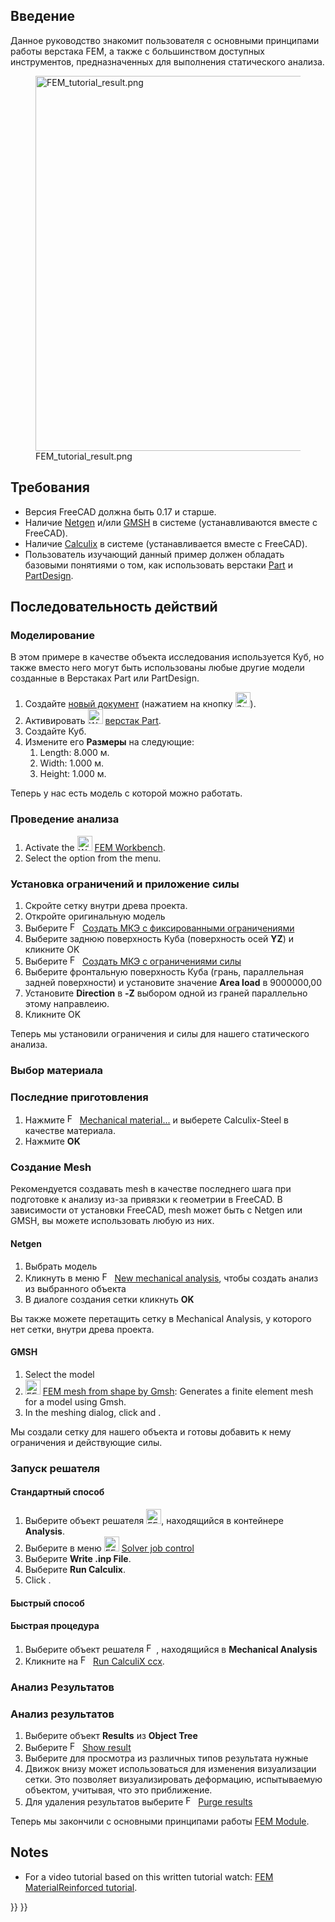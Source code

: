 <languages/>

<div class="mw-translate-fuzzy">
{{TutorialInfo/ru
|Topic= Анализ методом конечных элементов
|Level= Новичок
|Time= 10 минут + время работы Решателя
|Author=[http://freecadweb.org/wiki/index.php?title=User:Drei Drei]
|FCVersion=0.16.6700 и выше
|Files=
}}
</div>

<span id="Introduction"></span>
== Введение ==

Данное руководство знакомит пользователя с основными принципами работы верстака FEM, а также с большинством доступных инструментов, предназначенных для выполнения статического анализа.

[[Image:FEM_tutorial_result.png|600px]]

<span id="Requirements"></span>
== Требования ==

<div class="mw-translate-fuzzy">
* Версия FreeCAD должна быть 0.17 и старше.
* Наличие [http://sourceforge.net/projects/netgen-mesher/ Netgen] и/или [http://geuz.org/gmsh/ GMSH] в системе (устанавливаются вместе с FreeCAD).
* Наличие [http://www.calculix.de/ Calculix] в системе (устанавливается вместе с FreeCAD).
* Пользователь изучающий данный пример должен обладать базовыми понятиями о том, как использовать верстаки [[Part_Workbench/ru|Part]] и [[PartDesign_Workbench/ru|PartDesign]].
</div>

<span id="Procedure"></span>
== Последовательность действий ==

<span id="Modeling"></span>
=== Моделирование ===

<div class="mw-translate-fuzzy">
В этом примере в качестве объекта исследования используется Куб, но также вместо него могут быть использованы любые другие модели созданные в Верстаках Part или PartDesign.
</div>

<div class="mw-translate-fuzzy">
# Создайте [[Std_New/ru|новый документ]] (нажатием на кнопку [[Image:Std_New.svg|24px|link=Std_New/ru]]).
# Активировать [[Image:Workbench_Part.svg|24px|link=Part_Workbench/ru]] [[Part_Workbench/ru|верстак Part]]. 
# Создайте Куб.
# Измените его '''Размеры''' на следующие:
## Length: 8.000 м.
## Width: 1.000 м.
## Height: 1.000 м.
</div>

<div class="mw-translate-fuzzy">
Теперь у нас есть модель с которой можно работать.
</div>

<span id="Creating_the_Analysis"></span>
=== Проведение анализа ===

# Activate the [[Image:Workbench_FEM.svg|24px|link=FEM_Workbench]] [[FEM_Workbench|FEM Workbench]].
# Select the {{MenuCommand|Model → [[Image:FEM_Analysis.svg|16px]] Analysis container‏‎}} option from the menu.

<span id="Constraints_and_Forces"></span>
=== Установка ограничений и приложение силы ===

<div class="mw-translate-fuzzy">
# Скройте сетку внутри древа проекта.
# Откройте оригинальную модель
# Выберите [[Image:FEM_FixedConstraint.png|16px]] [[FEM_ConstraintFixed/ru|Создать МКЭ с фиксированными ограничениями]]
# Выберите заднюю поверхность Куба (поверхность осей '''YZ''') и кликните OK
# Выберите [[Image:FEM_ForceConstraint.png|16px]] [[FEM_ConstraintForce/ru|Создать МКЭ с ограничениями силы]]
# Выберите фронтальную поверхность Куба (грань, параллельная задней поверхности) и установите значение '''Area load'''  в 9000000,00
# Установите '''Direction''' в '''-Z''' выбором одной из граней параллельно этому направлеию.
# Кликните OK
</div>

Теперь мы установили ограничения и силы для нашего статического анализа.

<span id="Material"></span>
=== Выбор материала ===

<div class="mw-translate-fuzzy">
=== Последние приготовления ===
# Нажмите [[Image:FEM_Material.png|16px]] [[FEM_MaterialSolid/ru|Mechanical material...]] и выберете Calculix-Steel  в качестве материала.
# Нажмите '''OK'''
</div>

<span id="Meshing"></span>
=== Создание Mesh ===

Рекомендуется создавать mesh в качестве последнего шага при подготовке к анализу из-за привязки к геометрии в FreeCAD.
В зависимости от установки FreeCAD, mesh может быть с Netgen или GMSH, вы можете использовать любую из них.

==== Netgen ====

# Выбрать модель
# Кликнуть в меню [[Image:FEM_Analysis.png|16px]] [[FEM Analysis/ru|New mechanical analysis]], чтобы создать анализ из выбранного объекта
# В диалоге создания сетки кликнуть '''OK'''

<div class="mw-translate-fuzzy">
Вы также можете перетащить сетку в Mechanical Analysis, у которого нет сетки, внутри древа проекта.
</div>

==== GMSH ====

# Select the model
# [[Image:FEM_MeshGmshFromShape.svg|24px]] [[FEM_MeshGmshFromShape|FEM mesh from shape by Gmsh]]: Generates a finite element mesh for a model using Gmsh.
# In the meshing dialog, click {{Button|Apply}} and {{Button|OK}}.

Мы создали сетку для нашего объекта и готовы добавить к нему ограничения и действующие силы.

<span id="Running_the_Solver"></span>
=== Запуск решателя ===

<span id="Standard_Procedure"></span>
==== Стандартный способ ====

# Выберите объект решателя [[Image:FEM_SolverCalculixCxxtools.svg|24px]], находящийся в контейнере '''Analysis'''.
# Выберите в меню [[Image:FEM_SolverControl.svg|24px]] [[FEM_SolverControl|Solver job control]]
# Выберите '''Write .inp File'''.
# Выберите '''Run Calculix'''.
# Click {{Button|OK}}.

<span id="Quick_Procedure"></span>
==== Быстрый способ ====

<div class="mw-translate-fuzzy">
==== Быстрая процедура ====
# Выберите объект решателя [[Image:FEM_Solver.png|16px]], находящийся в '''Mechanical Analysis'''
# Кликните на [[Image:FEM_RunCalculiXccx.png|16px]] [[FEM_SolverRun/ru|Run CalculiX ccx]].
</div>

<span id="Analyzing_Results"></span>
=== Анализ Результатов ===

<div class="mw-translate-fuzzy">
=== Анализ результатов ===
# Выберите объект  '''Results''' из '''Object Tree'''
# Выберите [[Image:FEM_ShowResult.png|16px]] [[FEM_ResultShow/ru|Show result]]
# Выберите для просмотра из различных типов результата нужные
# Движок внизу может использоваться для изменения визуализации сетки. Это позволяет визуализировать деформацию, испытываемую объектом, учитывая, что это приближение.
# Для удаления результатов выберите [[Image:FEM_PurgeResults.png|16px]] [[FEM_ResultsPurge/ru|Purge results]]
</div>

{{Note|Сравнение с предшествующим файлом примера|Если Вы тип результата выбрали '''Z displacement''', Вы увидите, что полученное значение почти идентично тестовому примеру, предоставляемому FreeCAD. Различия могут быть из-за качества сетки и числа обрабатываемых узлов.}}

<div class="mw-translate-fuzzy">
Теперь мы закончили с основными принципами работы [[FEM_Workbench/ru|FEM Module]].
</div>

== Notes ==

* For a video tutorial based on this written tutorial watch: [https://www.youtube.com/watch?v=SZTIqhfCSVc FEM MaterialReinforced tutorial].


{{FEM Tools navi{{#translation:}}}}
{{Userdocnavi{{#translation:}}}}